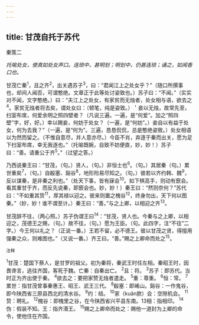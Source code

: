 ```yaml
---
---
---
```

title: 甘茂自托于苏代
---



秦策二

*托喻处女，使真如处女声口。连琐中，甚明划；明划中，仍甚连琐；诵之，如闻香口也。*

甘茂亡秦<sup>1</sup>，且之齐<sup>2</sup>，出关遇苏子<sup>3</sup>，曰：“君闻江上之处女乎？”（随口所撰事也，却间人闻否，可谓憨绝。文章正于此等处讨姿致也。）苏子曰：“不闻。”（实实对不闻，文字憨绝。）曰：“夫江上之处女，有家贫而无烛者，处女相与语，欲去之<sup>4</sup>。家贫无烛者将去矣，谓处女曰：（顿笔，纯是姿致。）＇妾以无烛，故常先至，扫室布席，何爱余明之照四壁者？（凡说三遍。一遍，是“何爱”。加之“照四壁”字，好，好。）幸以赐妾，何妨于处女？（一遍，是“何妨”。）妾自以有益于处女，何为去我？”（一遍，是“何为”。三遍，恳恳侃侃，总是憨绝姿致。）处女相语以为然而留之。（不惟自意尽，并人意亦尽。）今臣不肖，弃逐于秦而出关，愿为足下扫室布席，幸无我逐也。”（托喻既婉，自致不妨便直，妙，妙！）苏子曰：“善。请重公于齐<sup>5</sup>。”（过望之答。）

乃西说秦王曰：“甘茂，（句。）贤人，（句。）非恒士也<sup>6</sup>。（句。）其居秦（句。）累世重矣<sup>7</sup>，（句。）自殽塞、谿谷<sup>8</sup>，地形险易尽知之。（句。）彼若以齐约韩、魏<sup>9</sup>，反以谋秦，是非秦之利也。”（处天下事，皆有寐会<sup>10</sup>。如下棋高手，则动有窾会。看其重甘于齐，而反先说秦，即窾会也。妙，妙！）秦王曰：“然则奈何？”苏代曰：“不如重其贽<sup>11</sup>，厚其禄以迎之。彼来则置之槐谷<sup>12</sup>，终身勿出，天下何以图秦。”（妙，妙！谁不谓至计。）秦王曰：“善。”与之上卿，以相迎之齐<sup>13</sup>。

甘茂辞不往，（两心照。）苏子伪谓王曰<sup>14</sup>：“甘茂，贤人也。今秦与之上卿，以相迎之，茂德王之赐，（句。）故不往，（句。）愿为王臣。（句。此四字，注“不往”二字。）今王何以礼之？（正说一番。）王若不留，必不德王。彼以甘茂之贤，得擅用强秦之众，则难图也。”（又说一番。）齐王曰。“善。”赐之上卿命而处之<sup>15</sup>。

<sup>注释</sup>

<sup>1</sup>甘茂：楚国下蔡人，是甘罗的祖父。初为秦将，秦武王时任左相。秦昭王时，因畏谗言，逃往齐国，客死于魏。亡秦：自秦出亡。
<sup>2</sup>且：将。
<sup>3</sup>苏子：即苏代。当时正为齐出使于秦。
<sup>4</sup>欲去之：要把家赞无烛者遣走。
<sup>5</sup>重：尊重。
<sup>6</sup>恒：常。
<sup>7</sup>累世：指甘茂曾事秦惠王、昭王、武王三代。
<sup>8</sup>殽塞：即崤山。谿谷：一作鬼谷，即今陕西省三原县西北的清水谷。
<sup>9</sup>约：结。
<sup>10</sup>家（kuǎn款）会：空隙机会。
<sup>11</sup>贽：聘礼。
<sup>12</sup>槐谷：即槐里之谷，在今陕西省兴平县东南。13相：指相印。
<sup>14</sup>伪：假装不知。王：指齐湣王。
<sup>15</sup>赐之上卿命而处之：赐他一道封为上卿的命令，使他住在齐国。